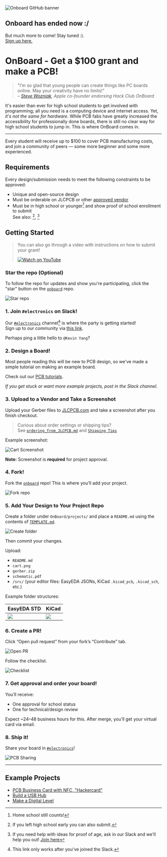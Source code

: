 
<img src="https://cloud-b3h81o0df-hack-club-bot.vercel.app/0onboard_github.png" alt="Onboard GitHub banner" />

## Onboard has ended now :/

But much more to come! Stay tuned :).  
[Sign up here.](https://forms.hackclub.com/t/xtYYcGvNTCus)

# OnBoard - Get a $100 grant and make a PCB!

> "I’m so glad that young people can create things like PC boards online. May your creativity have no limits!”  
> _– [Steve Wozniak](https://en.wikipedia.org/wiki/Steve_Wozniak), Apple co-founder endorsing Hack Club OnBoard_

It's easier than ever for high school students to get involved with programming; all you need is a computing device and internet access. Yet, *it's not the same for hardware*. While PCB fabs have greatly increased the accessibility for professionally done boards, there is still no clear way for high school students to jump in. This is where OnBoard comes in.

---

Every student will receive up to $100 to cover PCB manufacturing costs, and join a community of peers — some more beginner and some more experienced.

## Requirements

Every design/submission needs to meet the following constraints to be approved:

- Unique and open-source design  
- Must be orderable on JLCPCB or other [approved vendor](https://github.com/hackclub/OnBoard/blob/main/docs/VENDORS.md)  
- Must be in high school or younger[^1] and show proof of school enrollment to submit  
  See also: [^2], [^3]

[^1]: Home school still counts!  
[^2]: If you left high school early you can also submit.  
[^3]: If you need help with ideas for proof of age, ask in our Slack and we'll help you out! [Join here](https://hackclub.com/slack/?event=onboard)

## Getting Started

> You can also go through a video with instructions on how to submit your grant!  
>  
> [![Watch on YouTube](https://cloud-hlrub17tx-hack-club-bot.vercel.app/0yt_link.png)](https://www.youtube.com/watch?v=Bh3dm81X_zs)

### Star the repo (Optional)

To follow the repo for updates and show you're participating, click the "star" button on the [`onboard`](https://github.com/hackclub/OnBoard/) repo.

<img src="https://hc-cdn.hel1.your-objectstorage.com/s/v3/b77d28463971ac110a13546d740a68c0c9e6d3cd_star-repo.png" alt="Star repo" />

### 1. Join `#electronics` on Slack!

Our [`#electronics`](https://hackclub.slack.com/archives/C0587U78RK4) channel[^4] is where the party is getting started!  
Sign up to our community via [this link](https://hackclub.com/slack/?event=onboard).

[^4]: This link only works after you've joined the Slack.

Perhaps ping a little hello to `@Kevin Yang`?

### 2. Design a Board!

Most people reading this will be new to PCB design, so we've made a simple tutorial on making an example board.

Check out our [PCB tutorials](https://jams.hackclub.com/tag/pcb).

_If you get stuck or want more example projects, post in the Slack channel._

### 3. Upload to a Vendor and Take a Screenshot

Upload your Gerber files to [JLCPCB.com](https://jlcpcb.com/) and take a screenshot after you finish checkout.

> Curious about order settings or shipping tips?  
> See [`ordering_from_JLCPCB.md`](./docs/ordering_from_JLCPCB.md) and [`Shipping Tips`](./community/shipping.md)

Example screenshot:

<img src="https://hc-cdn.hel1.your-objectstorage.com/s/v3/51761af33c599ad46040b56176a516b543293c64_cart__1_.png" alt="Cart Screenshot" />

**Note:** Screenshot is **required** for project approval.

[^5]: Check [`VENDORS.md`](./docs/VENDORS.md) for more options.  
[^6]: Outside the US? You may be charged customs.

### 4. Fork!

Fork the [`onboard`](https://github.com/hackclub/OnBoard/) repo! This is where you’ll add your project.

<img src="https://hc-cdn.hel1.your-objectstorage.com/s/v3/b14876a9f0d07e4dce80772c9b8c396a071ff765_onboard-fork.png" alt="Fork repo" />

### 5. Add Your Design to Your Project Repo

Create a folder under `OnBoard/projects/` and place a `README.md` using the contents of [`TEMPLATE.md`](./projects/!Template/TEMPLATE.md?plain=1).

<img src="https://hc-cdn.hel1.your-objectstorage.com/s/v3/a68b911b667f2a3a8c87e6ea8a1d08b9de819b4e_creating-a-folder-highlighted.png" alt="Create folder" />

Then commit your changes.

Upload:
- `README.md`
- `cart.png`
- `gerber.zip`
- `schematic.pdf`
- `/src/` (your editor files: EasyEDA JSONs, KiCad `.kicad_pcb`, `.kicad_sch`, etc.)

Example folder structures:

| EasyEDA STD | KiCad |
|-------------|--------|
| ![](https://github.com/hackclub/OnBoard/assets/28641114/5f8bac7f-4a91-4e2c-be67-c002025307e0) | ![](docs/images/kicad/kicad-template.png) |

### 6. Create a PR!

Click “Open pull request” from your fork’s “Contribute” tab.

<img src="https://hc-cdn.hel1.your-objectstorage.com/s/v3/2e5de63ed76b0aa521b2f5971101d0cc33203d84_open-pr.png" alt="Open PR" />

Follow the checklist.

<img src="https://hc-cdn.hel1.your-objectstorage.com/s/v3/23d22d5e5deb85de7b59de5d016f3d2ef8139944_submission-checklist.png" alt="Checklist" />

### 7. Get approval and order your board!

You’ll receive:
- One approval for school status
- One for technical/design review

Expect ~24–48 business hours for this. After merge, you’ll get your virtual card via email.

### 8. Ship it!

Share your board in [`#electronics`](https://hackclub.slack.com/archives/C056AMWSFKJ)!

<img src="https://hc-cdn.hel1.your-objectstorage.com/s/v3/54d28c4e1c05457e39b2191c79389a7e550aad65_john-sharing-pcb.png" alt="PCB Sharing" />

---

## Example Projects

- [PCB Business Card with NFC, "Hackercard"](https://jams.hackclub.com/jam/hacker-card)  
- [Build a USB Hub](https://jams.hackclub.com/batch/usb-hub)  
- [Make a Digital Level](https://jams.hackclub.com/batch/sparkletilt-pcb)
